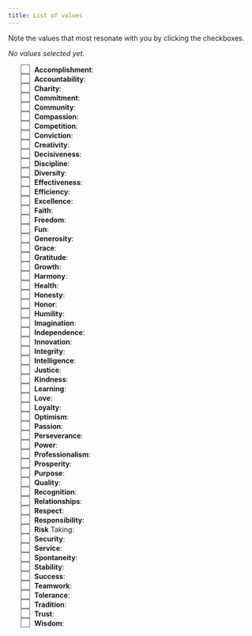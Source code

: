 ```yaml
---
title: List of values
---
```




<style>
/* make checkboxes larger */
input[type="checkbox"] {
    
    transform: scale(1.5); /* alternate method */
    margin-right: 8px;
}
</style>





<p>Note the values that most resonate with you by clicking the checkboxes.</p>


<div class="alert alert-success" role="alert">

<p id="selectedValues"><em>No values selected yet.</em></p>

</div>

<ul style="list-style-type:none;">
<li><label>
    <input type="checkbox">
    **Accomplishment**: 
    <!-- an act or instance of carrying into effect; fulfillment -->
    </label>
</li>

<li><label>
    <input type="checkbox">
    **Accountability**: 
    <!-- an obligation or willingness to accept responsibility for one’s  actions -->
    </label>
</li>

<li><label>
    <input type="checkbox">
    **Charity**: 
    <!-- generosity and helpfulness towards the needy -->
    </label>
</li>

<li><label>
    <input type="checkbox">
    **Commitment**: 
    <!-- an agreement to do something in the future; a pledge -->
    </label>
</li>

<li><label>
    <input type="checkbox">
    **Community**: 
    <!-- a social, religious, or occupational group sharing common interests -->
    </label>
</li>

<li><label>
    <input type="checkbox">
    **Compassion**: 
    <!-- feeling sympathy for those stricken by misfortune, with a desire to alleviate the suffering -->
    </label>
</li>

<li><label>
    <input type="checkbox">
    **Competition**: 
    <!-- a contest for some prize, honor, or advantage -->
    </label>
</li>

<li><label>
    <input type="checkbox">
    **Conviction**: 
    <!-- a fixed or firm belief -->
    </label>
</li>

<li><label>
    <input type="checkbox">
    **Creativity**: 
    <!-- the ability to transcend traditional ideas, rules, patterns, or relationships; originality -->
    </label>
</li>

<li><label>
    <input type="checkbox">
    **Decisiveness**: 
    <!-- displaying no or little hesitation; resolute; determined -->
    </label>
</li>

<li><label>
    <input type="checkbox">
    **Discipline**: 
    <!-- behavior in accord with rules of conduct; behavior maintained by training and control -->
    </label>
</li>

<li><label>
    <input type="checkbox">
    **Diversity**: 
    <!-- the inclusion of different types of people -->
    </label>
</li>

<li><label>
    <input type="checkbox">
    **Effectiveness**: 
    <!-- producing a purpose; producing the intended or expected result -->
    </label>
</li>

<li><label>
    <input type="checkbox">
    **Efficiency**: 
    <!-- able to accomplish something with the least waste of time and effort -->
    </label>
</li>

<li><label>
    <input type="checkbox">
    **Excellence**: 
    <!-- possessing outstanding quality or superior merit; remarkably good -->
    </label>
</li>

<li><label>
    <input type="checkbox">
    **Faith**: 
    <!-- belief in God or the doctrines or teachings of religion -->
    </label>
</li>

<li><label>
    <input type="checkbox">
    **Freedom**: 
    <!-- the power to determine action without restraint -->
    </label>
</li>

<li><label>
    <input type="checkbox">
    **Fun**: 
    <!-- what provides amusement or enjoyment -->
    </label>
</li>

<li><label>
    <input type="checkbox">
    **Generosity**: 
    <!-- readiness or liberality in giving -->
    </label>
</li>

<li><label>
    <input type="checkbox">
    **Grace**: 
    <!-- favor or goodwill; unmerited divine assistance -->
    </label>
</li>

<li><label>
    <input type="checkbox">
    **Gratitude**: 
    <!-- the quality or feeling of being grateful or thankful -->
    </label>
</li>

<li><label>
    <input type="checkbox">
    **Growth**: 
    <!-- development from a simpler to a more complex stage -->
    </label>
</li>

<li><label>
    <input type="checkbox">
    **Harmony**: 
    <!-- when people are able to work together -->
    </label>
</li>

<li><label>
    <input type="checkbox">
    **Health**: 
    <!-- the condition of being sound in body, mind, or spirit -->
    </label>
</li>

<li><label>
    <input type="checkbox">
    **Honesty**: 
    <!-- uprightness and fairness; truthfulness, sincerity, or frankness -->
    </label>
</li>

<li><label>
    <input type="checkbox">
    **Honor**: 
    <!-- high respect, as for worth, merit, or rank -->
    </label>
</li>

<li><label>
    <input type="checkbox">
    **Humility**: 
    <!-- freedom from pride or arrogance -->
    </label>
</li>

<li><label>
    <input type="checkbox">
    **Imagination**: 
    <!-- creative ability; ability to face and resolve difficulties; resourcefulness -->
    </label>
</li>

<li><label>
    <input type="checkbox">
    **Independence**: 
    <!-- freedom from the control, influence, support, or aid of others -->
    </label>
</li>

<li><label>
    <input type="checkbox">
    **Innovation**: 
    <!-- the introduction of something new -->
    </label>
</li>

<li><label>
    <input type="checkbox">
    **Integrity**: 
    <!-- firm adherence to a moral code and ethical principles; honesty -->
    </label>
</li>

<li><label>
    <input type="checkbox">
    **Intelligence**: 
    <!-- capacity for learning, reasoning, and understanding; aptitude in grasping truths, relationships, facts, meanings, etc. -->
    </label>
</li>

<li><label>
    <input type="checkbox">
    **Justice**: 
    <!-- righteousness, equitableness, or moral rightness -->
    </label>
</li>

<li><label>
    <input type="checkbox">
    **Kindness**: 
    <!-- having, showing, or proceeding from benevolence; indulgent, considerate, or helpful; humane -->
    </label>
</li>

<li><label>
    <input type="checkbox">
    **Learning**: 
    <!-- knowledge or skill acquired by instruction or study -->
    </label>
</li>

<li><label>
    <input type="checkbox">
    **Love**: 
    <!-- strong affection for another -->
    </label>
</li>

<li><label>
    <input type="checkbox">
    **Loyalty**: 
    <!-- faithfulness to commitments or obligations -->
    </label>
</li>

<li><label>
    <input type="checkbox">
    **Optimism**: 
    <!-- an inclination to believe the most favorable in actions and events -->
    </label>
</li>

<li><label>
    <input type="checkbox">
    **Passion**: 
    <!-- intense, driving, or conviction -->
    </label>
</li>

<li><label>
    <input type="checkbox">
    **Perseverance**: 
    <!-- to achieve something despite difficulties or failure -->
    </label>
</li>

<li><label>
    <input type="checkbox">
    **Power**: 
    <!-- ability to act or produce an effect; authority -->
    </label>
</li>

<li><label>
    <input type="checkbox">
    **Professionalism**: 
    <!-- the conduct, behavior, and attitude of someone in a work or business environment -->
    </label>
</li>

<li><label>
    <input type="checkbox">
    **Prosperity**: 
    <!-- a successful, flourishing, or thriving condition, especially in financial respects; good fortune -->
    </label>
</li>

<li><label>
    <input type="checkbox">
    **Purpose**: 
    <!-- the reason why something exists or is done, made, used, etc. -->
    </label>
</li>

<li><label>
    <input type="checkbox">
    **Quality**: 
    <!-- character with respect to fineness or degree of excellence -->
    </label>
</li>

<li><label>
    <input type="checkbox">
    **Recognition**: 
    <!-- special notice or attention; the acknowledgment of achievement, service, merit, etc. -->
    </label>
</li>

<li><label>
    <input type="checkbox">
    **Relationships**: 
    <!-- a connection, association, or involvement with those you care about -->
    </label>
</li>

<li><label>
    <input type="checkbox">
    **Respect**: 
    <!-- high regard; proper acceptance or courtesy; acknowledgment -->
    </label>
</li>

<li><label>
    <input type="checkbox">
    **Responsibility**: 
    <!-- the state being answerable or accountable for something within one’s power, control, or management -->
    </label>
</li>

<li><label>
    <input type="checkbox">
    **Risk** Taking: 
    <!-- the willingness to embrace challenges that may be hazardous -->
    </label>
</li>

<li><label>
    <input type="checkbox">
    **Security**: 
    <!-- freedom from fear and anxiety -->
    </label>
</li>

<li><label>
    <input type="checkbox">
    **Service**: 
    <!-- contribution to the welfare of others -->
    </label>
</li>

<li><label>
    <input type="checkbox">
    **Spontaneity**: 
    <!-- arising from a natural impulse or tendency; unplanned -->
    </label>
</li>

<li><label>
    <input type="checkbox">
    **Stability**: 
    <!-- steadfastness; constancy, as of character or purpose -->
    </label>
</li>

<li><label>
    <input type="checkbox">
    **Success**: 
    <!-- the accomplishment of one’s goals; the attainment of wealth, position, or honors -->
    </label>
</li>

<li><label>
    <input type="checkbox">
    **Teamwork**: 
    <!-- work done by several associates with each doing their part -->
    </label>
</li>

<li><label>
    <input type="checkbox">
    **Tolerance**: 
    <!-- a fair, objective, and permissive attitude toward opinions, beliefs, and practices that differ from one’s own -->
    </label>
</li>

<li><label>
    <input type="checkbox">
    **Tradition**: 
    <!-- an inherited or customary pattern of thought, behavior, or action -->
    </label>
</li>

<li><label>
    <input type="checkbox">
    **Trust**: 
    <!-- reliance on the integrity, strength, ability of a person or thing; confidence -->
    </label>
</li>

<li><label>
    <input type="checkbox">
    **Wisdom**: 
    <!-- knowledge of what is true or right coupled with just judgment as to action; discernment, or insight -->
    </label>
</li>
</ul>



<script>
document.addEventListener("DOMContentLoaded", () => {
  const checkboxes = document.querySelectorAll("ul input[type=checkbox]");
  const output = document.getElementById("selectedValues");

  function updateSelected() {
    const selected = Array.from(checkboxes)
      .filter(cb => cb.checked)
      .map(cb => cb.parentElement.innerText.split(":")[0].trim());
    output.textContent = selected.length > 0
      ? "You selected: " + selected.join(", ")
      : "No values selected yet.";
  }

  checkboxes.forEach(cb => cb.addEventListener("change", updateSelected));
  updateSelected();
});
</script>